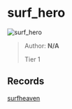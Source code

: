 
# surf_hero

![surf_hero](https://raw.githubusercontent.com/Sayt123/SurfMapPics/Maps-and-bonuses/csgo/surf_hero.jpg)

> Author: **N/A**
>
> Tier 1

## Records

[surfheaven](https://surfheaven.eu/map/surf_hero)
